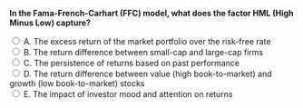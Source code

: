 ::: {.question-block}

<form onsubmit="event.preventDefault(); checkAnswer('module5_mcq_q85')" data-correct-answer="D">
<strong style="display: block;">In the Fama-French-Carhart (FFC) model, what does the factor HML (High Minus Low) capture?</strong>

<label><input type="radio" name="module5_mcq_q85" value="A"> A. The excess return of the market portfolio over the risk-free rate</label><br>
<label><input type="radio" name="module5_mcq_q85" value="B"> B. The return difference between small-cap and large-cap firms</label><br>
<label><input type="radio" name="module5_mcq_q85" value="C"> C. The persistence of returns based on past performance</label><br>
<label><input type="radio" name="module5_mcq_q85" value="D"> D. The return difference between value (high book-to-market) and growth (low book-to-market) stocks</label><br>
<label><input type="radio" name="module5_mcq_q85" value="E"> E. The impact of investor mood and attention on returns</label><br>
</form>

<div id="feedback-module5_mcq_q85" class="feedback" data-status="" style="display:none;">
✅ Correct: D. HML measures the premium that value stocks (high book-to-market) have historically earned over growth stocks (low book-to-market), one of the central anomalies motivating multifactor models.
</div>

:::

